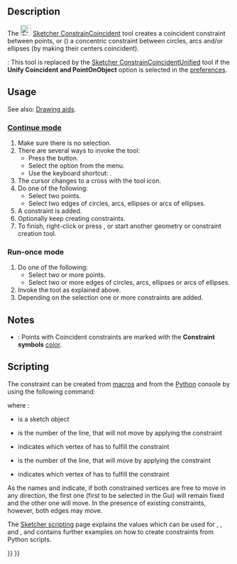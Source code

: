 <languages/>
<translate>

<!--T:37-->
{{Docnav
|[[Sketcher_ConstrainCoincidentUnified|Coincident (unified)]]
|[[Sketcher_ConstrainPointOnObject|Point on object]]
|[[Sketcher_Workbench|Sketcher]]
|IconL=Sketcher_ConstrainCoincidentUnified.svg
|IconR=Constraint_PointOnObject.svg
|IconC=Workbench_Sketcher.svg
}}

<!--T:1-->
{{GuiCommand
|Name=Sketcher ConstrainCoincident
|MenuLocation=Sketch → Constraints → coincident
|Workbenches=[[Sketcher_Workbench|Sketcher]]
|Shortcut={{KEY|C}}
|SeeAlso=[[Sketcher_ConstrainCoincidentUnified|Sketcher ConstrainCoincidentUnified]], [[Sketcher_ConstrainPointOnObject|Sketcher ConstrainPointOnObject]]
}}

==Description== <!--T:40--> 

<!--T:47-->
The [[Image:Sketcher_ConstrainCoincident.svg|24px]] [[Sketcher_ConstrainCoincident|Sketcher ConstrainCoincident]] tool creates a coincident constraint between points, or ({{Version|0.21}}) a concentric constraint between circles, arcs and/or ellipses (by making their centers coincident).

<!--T:49-->
{{Version|1.0}}: This tool is replaced by the [[Sketcher_ConstrainCoincidentUnified|Sketcher ConstrainCoincidentUnified]] tool if the '''Unify Coincident and PointOnObject''' option is selected in the [[Sketcher_Preferences#General|preferences]].

==Usage== <!--T:41-->

<!--T:50-->
See also: [[Sketcher_Workbench#Drawing_aids|Drawing aids]].

===[[Sketcher_Workbench#Continue_modes|Continue mode]]=== <!--T:51-->

<!--T:48-->
# Make sure there is no selection.
# There are several ways to invoke the tool: 
#* Press the {{Button|[[Image:Sketcher_ConstrainCoincident.svg|16px]] [[Sketcher_ConstrainCoincident|Constrain coincident]]}} button.
#* Select the {{MenuCommand|Sketch → Constraints → [[Image:Sketcher_ConstrainCoincident.svg|16px]] Constrain coincident}} option from the menu.
#* Use the keyboard shortcut: {{KEY|C}}.
# The cursor changes to a cross with the tool icon.
# Do one of the following:
#* Select two points.
#* Select two edges of circles, arcs, ellipses or arcs of ellipses.
# A constraint is added.
# Optionally keep creating constraints.
# To finish, right-click or press {{KEY|Esc}}, or start another geometry or constraint creation tool.

===Run-once mode=== <!--T:52-->

<!--T:53-->
# Do one of the following:
#* Select two or more points.
#* Select two or more edges of circles, arcs, ellipses or arcs of ellipses.
# Invoke the tool as explained above.
# Depending on the selection one or more constraints are added.

==Notes== <!--T:54-->

<!--T:55-->
* {{Version|1.0}}: Points with Coincident constraints are marked with the '''Constraint symbols''' [[Sketcher_Preferences#Display|color]].

==Scripting== <!--T:14-->

<!--T:44-->
The constraint can be created from [[Macros|macros]] and from the [[Python|Python]] console by using the following command:

</translate>
{{Code|code=Sketch.addConstraint(Sketcher.Constraint('Coincident',LineFixed,PointOfLineFixed,LineMoving,PointOfLineMoving)) }}
<translate>

<!--T:9-->
where :
* {{incode|Sketch}} is a sketch object
* {{incode|LineFixed}} is the number of the line, that will not move  by applying the constraint
* {{incode|PointOfLineFixed}} indicates which vertex of {{incode|LineFixed}} has to fulfill the constraint
* {{incode|LineMoving}} is the number of the line, that will move by applying the constraint
* {{incode|PointOfLineMoving}} indicates which vertex of {{incode|LineMoving}} has to fulfill the constraint

<!--T:45-->
As the names {{incode|LineFixed}} and {{incode|LineMoving}} indicate, if both constrained vertices are free to move in any direction, the first one (first to be selected in the Gui) will remain fixed and the other one will move. In the presence of existing constraints, however, both edges may move.

<!--T:46-->
The [[Sketcher_scripting|Sketcher scripting]] page explains the values which can be used for {{incode|LineFixed}}, {{incode|PointOfLineFixed}}, {{incode|LineMoving}} and {{incode|PointOfLineMoving}}, and contains further examples on how to create constraints from Python scripts.


<!--T:33-->
{{Docnav
|[[Sketcher_ConstrainCoincidentUnified|Coincident (unified)]]
|[[Sketcher_ConstrainPointOnObject|Point on object]]
|[[Sketcher_Workbench|Sketcher]]
|IconL=Sketcher_ConstrainCoincidentUnified.svg
|IconR=Constraint_PointOnObject.svg
|IconC=Workbench_Sketcher.svg
}}

</translate>
{{Sketcher_Tools_navi{{#translation:}}}}
{{Userdocnavi{{#translation:}}}}